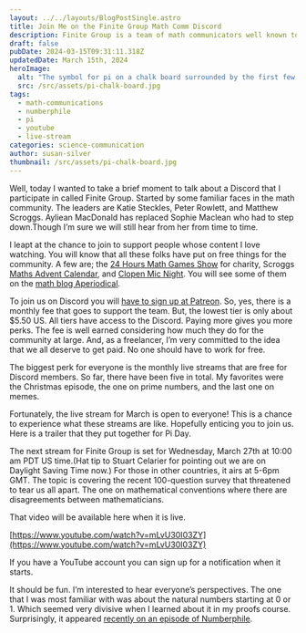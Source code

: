 ```yaml
---
layout: ../../layouts/BlogPostSingle.astro
title: Join Me on the Finite Group Math Comm Discord
description: Finite Group is a team of math communicators well known to the community. They have launched a Discord with monthly live streams.
draft: false
pubDate: 2024-03-15T09:31:11.318Z
updatedDate: March 15th, 2024
heroImage:
  alt: "The symbol for pi on a chalk board surrounded by the first few digits of pi."
  src: /src/assets/pi-chalk-board.jpg
tags:
  - math-communications
  - numberphile
  - pi
  - youtube
  - live-stream
categories: science-communication
author: susan-silver
thumbnail: /src/assets/pi-chalk-board.jpg
---
```


Well, today I wanted to take a brief moment to talk about a Discord that I participate in called Finite Group. Started by some familiar faces in the math community. The leaders are Katie Steckles, Peter Rowlett, and Matthew Scroggs. Ayliean MacDonald has replaced Sophie Maclean who had to step down.Though I’m sure we will still hear from her from time to time. 

I leapt at the chance to join to support people whose content I love watching. You will know that all these folks have put on free things for the community. A few are; the [24 Hours Math Games Show](https://24hourmaths.com/gameshow) for charity, Scroggs [Maths Advent Calendar](https://www.mscroggs.co.uk/puzzles/advent2023),  and [Clopen Mic Night](https://clopenmicnight.com/). You will see some of them on the [math blog Aperiodical](https://aperiodical.com/). 

To join us on Discord you will [have to sign up at Patreon](https://www.patreon.com/FiniteGroup). So, yes, there is a monthly fee that goes to support the team. But, the lowest tier is only about $5.50 US. All tiers have access to the Discord. Paying more gives you more perks. The fee is well earned considering how much they do for the community at large. And, as a freelancer, I’m very committed to the idea that we all deserve to get paid. No one should have to work for free. 

The biggest perk for everyone is the monthly live streams that are free for Discord members. So far, there have been five in total. My favorites were the Christmas episode, the one on prime numbers, and the last one on memes.

Fortunately, the live stream for March is open to everyone! This is a chance to experience what these streams are like. Hopefully enticing you to join us. Here is a trailer that they put together for Pi Day.

<YouTube id="https://www.youtube.com/watch?v=_4GC0nwbEEo" />

The next stream for Finite Group is set for Wednesday, March 27th at 10:00 am PDT US time.(Hat tip to Stuart Celarier for pointing out we are on Daylight Saving Time now.) For those in other countries, it airs at 5-6pm GMT. The topic is covering the recent 100-question survey that threatened to tear us all apart. The one on mathematical conventions where there are disagreements between mathematicians. 

That video will be available here when it is live.

[https://www.youtube.com/watch?v=mLvU30I03ZY](https://www.youtube.com/watch?v=mLvU30I03ZY)

If you have a YouTube account you can sign up for a notification when it starts.

It should be fun. I’m interested to hear everyone’s perspectives. The one that I was most familiar with was about the natural numbers starting at 0 or 1. Which seemed very divisive when I learned about it in my proofs course. Surprisingly, it appeared [recently on an episode of Numberphile](https://www.youtube.com/watch?v=fUCEg3HznX4).  

<RelatedArticles oneTitle="Join Me in Watching the 24 Hour Maths Stream About Math Games" oneURL="/watching-24-hour-maths-stream-about-math-games" twoTitle="Explore Over 100 Links and Meet the Storytellers Who Bring Mathematics to Life" twoURL="/math-communication" threeTitle="The Annotated Numberphile a Retrospective by Year" threeURL="/the-annotated-numberphile-a-retrospective-by-year"  />
